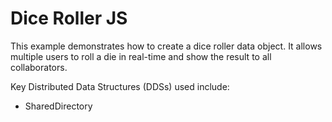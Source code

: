
<Meta title="JS Demos/Dice Roller JS" component={FluidLoader} />

# Dice Roller JS

This example demonstrates how to create a dice roller data object. It allows multiple
users to roll a die in real-time and show the result to all collaborators.

Key Distributed Data Structures (DDSs) used include:

* SharedDirectory

<Story name="Demo">
    <FluidLoader factory={DiceRollerContainer} view={DiceRollerView} viewType="js"></FluidLoader>
</Story>